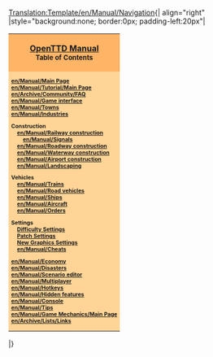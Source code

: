 <noinclude>[[Translation:Template/en/Manual/Navigation]]</noinclude>{| align="right"
|style="background:none; border:0px; padding-left:20px"|
{| style="width: 150px;"|
| style="font-size: 12pt; background: #ffb466;"|
<center><b>[[en/Manual/Main Page|OpenTTD Manual]]<br>
<font size=2>Table of Contents</font></b></center>
|-
| style="font-size: 8pt; background: #ffd496;" |
<b>[[en/Manual/Main Page]]<br>
[[en/Manual/Tutorial/Main Page]]<br>
[[en/Archive/Community/FAQ]]<br>
[[en/Manual/Game interface]]<br>
[[en/Manual/Towns]]<br>
[[en/Manual/Industries]]

Construction<br>
&nbsp; &nbsp; [[en/Manual/Railway construction]]<br>
&nbsp; &nbsp; &nbsp; &nbsp; [[en/Manual/Signals]]<br>
&nbsp; &nbsp; [[en/Manual/Roadway construction]]<br>
&nbsp; &nbsp; [[en/Manual/Waterway construction]]<br>
&nbsp; &nbsp; [[en/Manual/Airport construction]]<br>
&nbsp; &nbsp; [[en/Manual/Landscaping]]

Vehicles<br>
&nbsp; &nbsp; [[en/Manual/Trains]]<br>
&nbsp; &nbsp; [[en/Manual/Road vehicles]]<br>
&nbsp; &nbsp; [[en/Manual/Ships]]<br>
&nbsp; &nbsp; [[en/Manual/Aircraft]]<br>
&nbsp; &nbsp; [[en/Manual/Orders]]

Settings<br>
&nbsp; &nbsp; [[en/Archive/Manual/Settings/Difficulty|Difficulty Settings]]<br>
&nbsp; &nbsp; [[en/Community/Patches/Patches|Patch Settings]]<br>
&nbsp; &nbsp; [[en/Manual/NewGRF|New Graphics Settings]]<br>
&nbsp; &nbsp; [[en/Manual/Cheats]]

[[en/Manual/Economy]]<br>
[[en/Manual/Disasters]]<br>
[[en/Manual/Scenario editor]]<br>
[[en/Manual/Multiplayer]]<br>
[[en/Manual/Hotkeys]]<br>
[[en/Manual/Hidden features]]<br>
[[en/Manual/Console]]<br>
[[en/Manual/Tips]]<br>
[[en/Manual/Game Mechanics/Main Page]]<br>
[[en/Archive/Lists/Links]]</b>
|}
|}